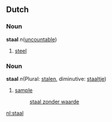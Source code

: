 ==Dutch==
===Noun===
'''staal''' ''n''([[uncountable]])

# [[steel]]

===Noun===
'''staal''' ''n''(Plural: [[stalen]], diminutive: [[staaltje]])

# [[sample]]
#: [[staal zonder waarde]]

[[nl:staal]]